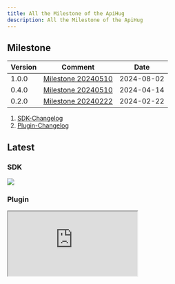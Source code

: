 ```yaml
---
title: All the Milestone of the ApiHug
description: All the Milestone of the ApiHug
---
```


## Milestone

| Version | Comment                                                       | Date       |
|---------|---------------------------------------------------------------|------------|
| 1.0.0   | [Milestone 20240510](/docs/milestone/milestone-1.0.0-RELEASE) | 2024-08-02 |
| 0.4.0   | [Milestone 20240510](/docs/milestone/milestone-20240510)      | 2024-04-14 |
| 0.2.0   | [Milestone 20240222](/docs/milestone/milestone-20240222)      | 2024-02-22 |

1. [SDK-Changelog](/docs/changelog/sdk)
2. [Plugin-Changelog](/docs/changelog/plugin)

## Latest

### SDK

<a target="_blank" href="https://search.maven.org/artifact/com.apihug/it-bom"><img
  src="https://img.shields.io/maven-central/v/com.apihug/it-bom.svg?label=Maven%20Central"/></a>

### Plugin

<div>
  <iframe
    src="https://plugins.jetbrains.com/embeddable/install/23534"
    border="0"
    height={'48px'}
    allow="accelerometer; autoplay; clipboard-write; encrypted-media; gyroscope; picture-in-picture"
    allowFullScreen
  ></iframe>
</div>
